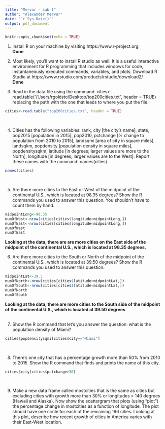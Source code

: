 ```yaml
---
title: "Mervar - Lab 1"
author: "Alexander Mervar"
date: "`r Sys.Date()`"
output: pdf_document
---
```


```r
knitr::opts_chunk$set(echo = TRUE)
```

1.	 Install R on your machine by visiting https://www.r-project.org\ \
**Done**
\

2.	Most likely, you’ll want to install R studio as well.  It is a useful interactive environment for R programming that includes windows for code, instantaneously executed commands, variables, and plots.  Download R Studio at https://www.rstudio.com/products/rstudio/download2/ \
**Done**
\

3.	Read in the data file using the command: cities<-read.table("/Users/rgoldsto/Desktop/top200cities.txt", header = TRUE) replacing the path with the one that leads to where you put the file.\
```r
cities<-read.table("top200cities.txt", header = TRUE)
```
\

4.	Cities has the following variables: rank, city [the city’s name], state, pop2015 [population in 2015], pop2010, pctchange [% change to population from 2010 to 2015], landsqmi [area of city in square miles], landsqkm, popdensity [population density in square miles], popdensitysqkm, latitude [in degrees; larger values are more to the North], longitude [in degrees; larger values are to the West].  Report these names with the command: names(cities)
```r
names(cities)
```
\

5.	Are there more cities to the East or West of the midpoint of the continental U.S., which is located at 98.35 degrees?  Show the R commands you used to answer this question.  You shouldn’t have to count them by hand.
```r
midpointLong<-98.35
numOfWest<-nrow(cities[cities$longitude>midpointLong,])
numOfEast<-nrow(cities[cities$longitude<midpointLong,])
numOfWest
numOfEast
```
**Looking at the data, there are are more cities on the East side of the midpoint of the continental U.S., which is located at 98.35 degrees.**
\

6.	Are there more cities to the South or North of the midpoint of the continental U.S., which is located at 39.50 degrees?  Show the R commands you used to answer this question.
```r
midpointLat<-39.5
numOfNorth<-nrow(cities[cities$latitude>midpointLat,])
numOfSouth<-nrow(cities[cities$latitude<midpointLat,])
numOfNorth
numOfSouth
```
**Looking at the data, there are more cities to the South side of the midpoint of the continental U.S., which is located at 39.50 degrees.** \
\

7.	Show the R command that let’s you answer the question: what is the population density of Miami?
```r
cities$popdensitysqmi[cities$city=="Miami"]
```
\

8.	There’s one city that has a percentage growth more than 50% from 2010 to 2015.  Show the R command that finds and prints the name of this city.
```r
cities$city[cities$pctchange>50]
```
\

9.	Make a new data frame called mostcities that is the same as cities but excluding cities with growth more than 30% or longitudes > 140 degrees (Hawaii and Alaska).  Now show the scattergram that plots (using “plot”) the percentage change in mostcities as a function of longitude.  The plot should have one circle for each of the remaining 196 cities.  Looking at this plot, describe how recent growth of cities in America varies with their East-West location.
```r

```




